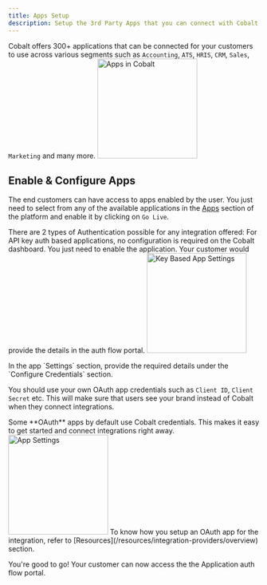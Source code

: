 ```yaml
---
title: Apps Setup
description: Setup the 3rd Party Apps that you can connect with Cobalt.
---
```


Cobalt offers 300+ applications that can be connected for your customers to use across various segments such as `Accounting`, `ATS`, `HRIS`, `CRM`, `Sales`, `Marketing` and many more.
<img height="200" src="/images/Concepts/app-list.png" alt="Apps in Cobalt"/>

## Enable & Configure Apps
The end customers can have access to apps enabled by the user. You just need to select from any of the available applications in the [Apps](https://app.gocobalt.io/apps) section of the platform and enable it by clicking on `Go Live`.

There are 2 types of Authentication possible for any integration offered:
<Accordion title="Key Based Apps">
For API key auth based applications, no configuration is required on the Cobalt dashboard. You just need to enable the application. Your customer would provide the details in the auth flow portal.
<img height="200" src="/images/Concepts/key-app-settings.png" alt="Key Based App Settings "/>
</Accordion>

<Accordion title="OAuth Apps" defaultOpen="true">
In the app `Settings` section, provide the required details under the `Configure Credentials` section. 

You should use your own OAuth app credentials such as `Client ID`, `Client Secret` etc. This will make sure that users see your brand instead of Cobalt when they connect integrations.

<Tip>
Some **OAuth** apps by default use Cobalt credentials. This makes it easy to get started and connect integrations right away.
</Tip>
<img height="200" src="/images/Concepts/app-settings.png" alt="App Settings "/>
<Info>
To know how you setup an OAuth app for the integration, refer to [Resources](/resources/integration-providers/overview) section.
</Info>
</Accordion>


<Check>You're good to go! Your customer can now access the the Application auth flow portal.</Check>